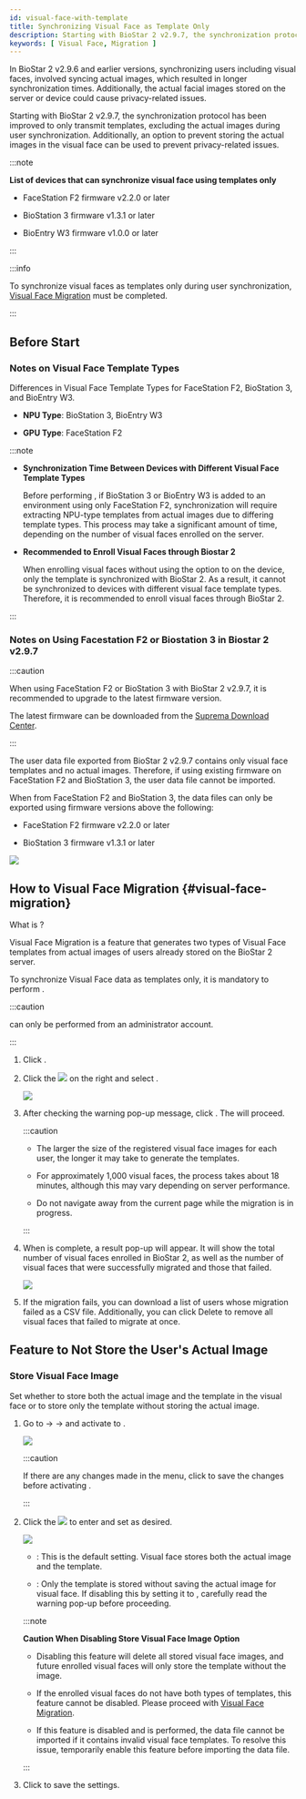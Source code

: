 ```yaml
---
id: visual-face-with-template
title: Synchronizing Visual Face as Template Only
description: Starting with BioStar 2 v2.9.7, the synchronization protocol has been improved to only transmit templates, excluding the actual images during user synchronization. Additionally, an option to prevent storing the actual images in the visual face can be used to prevent privacy-related issues.
keywords: [ Visual Face, Migration ]
---
```


In BioStar 2 v2.9.6 and earlier versions, synchronizing users including visual faces, involved syncing actual images, which resulted in longer synchronization times. Additionally, the actual facial images stored on the server or device could cause privacy-related issues.

Starting with BioStar 2 v2.9.7, the synchronization protocol has been improved to only transmit templates, excluding the actual images during user synchronization. Additionally, an option to prevent storing the actual images in the visual face can be used to prevent privacy-related issues.

:::note

**List of devices that can synchronize visual face using templates only**

* FaceStation F2 firmware v2.2.0 or later

* BioStation 3 firmware v1.3.1 or later

* BioEntry W3 firmware v1.0.0 or later

:::

:::info

To synchronize visual faces as templates only during user synchronization, [Visual Face Migration](#visual-face-migration) must be completed.

:::

## Before Start


<DocumentA />

### Notes on Visual Face Template Types

Differences in Visual Face Template Types for FaceStation F2, BioStation 3, and BioEntry W3.

* **NPU Type**: BioStation 3, BioEntry W3

* **GPU Type**: FaceStation F2

:::note

*  **Synchronization Time Between Devices with Different Visual Face Template Types**

    Before performing <Cmd sid="user.list.visualFaceMigration.title" />, if BioStation 3 or BioEntry W3 is added to an environment using only FaceStation F2, synchronization will require extracting NPU-type templates from actual images due to differing template types. This process may take a significant amount of time, depending on the number of visual faces enrolled on the server.

* **Recommended to Enroll Visual Faces through Biostar 2**

    When enrolling visual faces without using the option to <Cmd sid="device.info.storeVisualFaceImage" /> on the device, only the template is synchronized with BioStar 2. As a result, it cannot be synchronized to devices with different visual face template types. Therefore, it is recommended to enroll visual faces through BioStar 2.

:::

### Notes on Using Facestation F2 or Biostation 3 in Biostar 2 v2.9.7

:::caution

When using FaceStation F2 or BioStation 3 with BioStar 2 v2.9.7, it is recommended to upgrade to the latest firmware version.

The latest firmware can be downloaded from the [Suprema Download Center](https://download.supremainc.com).

:::

The user data file exported from BioStar 2 v2.9.7 contains only visual face templates and no actual images. Therefore, if using existing firmware on FaceStation F2 and BioStation 3, the user data file cannot be imported.

When <Cmd sid="menu.dataExport" /> from FaceStation F2 and BioStation 3, the data files can only be exported using firmware versions above the following:

* FaceStation F2 firmware v2.2.0 or later

* BioStation 3 firmware v1.3.1 or later

<Image src='/img/biostar-data-file-export.png' className='none' caption />

## How to Visual Face Migration {#visual-face-migration}

What is <Cmd sid="user.list.visualFaceMigration.title" />?

Visual Face Migration is a feature that generates two types of Visual Face templates from actual images of users already stored on the BioStar 2 server.

To synchronize Visual Face data as templates only, it is mandatory to perform <Cmd sid="user.list.visualFaceMigration.title" />.

:::caution

<Cmd sid="user.list.visualFaceMigration.title" /> can only be performed from an administrator account.

:::

1. Click <Cmd sid="common.gnb.user" />.

1. Click the <Image src='/img/common/ico-user-option.png' ico alone /> on the right and select <Cmd sid="user.list.visualFaceMigration.title" />.

    <Image src='/img/biostar-297-visual-face-migration-1.png' caption />

1. After checking the warning pop-up message, click <Cmd sid="button.continue" />. The <Cmd sid="user.list.visualFaceMigration.title" /> will proceed.

    :::caution

    * The larger the size of the registered visual face images for each user, the longer it may take to generate the templates.

    * For approximately 1,000 visual faces, the process takes about 18 minutes, although this may vary depending on server performance.

    * Do not navigate away from the current page while the migration is in progress.

    :::

1. When <Cmd sid="user.list.visualFaceMigration.title" /> is complete, a result pop-up will appear. It will show the total number of visual faces enrolled in BioStar 2, as well as the number of visual faces that were successfully migrated and those that failed.

    <Image src='/img/biostar-297-visual-face-migration-2.png' className='none' caption />

1. If the migration fails, you can download a list of users whose migration failed as a CSV file. Additionally, you can click <Cmd>Delete</Cmd> to remove all visual faces that failed to migrate at once.

## Feature to Not Store the User's Actual Image

### Store Visual Face Image

Set whether to store both the actual image and the template in the visual face or to store only the template without storing the actual image.

1. Go to <Cmd sid="common.setting" /> → <Cmd sid="common.server" /> → <Cmd sid="settings.expertSettings.title" /> and activate <Cmd sid="settings.expertSettings.enableOptionLabel" /> to <Cmd sid="common.use" />.

    <Image src='/img/biostar-297-expert-setting-1.png' caption />

    :::caution

    If there are any changes made in the <Cmd sid="common.server" /> menu, click <Cmd sid="button.apply" /> to save the changes before activating <Cmd sid="settings.expertSettings.enableOptionLabel" />.

    :::

1. Click the <Image src='/img/ico-expert-setting.png' ico /> to enter <Cmd sid="settings.expertSettings.detail.title" /> and set <Cmd sid="settings.expertSettings.detail.storeVisualFaceImageOptionLabel" /> as desired.

    <Image src='/img/biostar-297-expert-setting-2.png' caption />

    * <Cmd sid="common.use" />: This is the default setting. Visual face stores both the actual image and the template.

    * <Cmd sid="common.notUse" />: Only the template is stored without saving the actual image for visual face. If disabling this by setting it to <Cmd sid="common.notUse" />, carefully read the warning pop-up before proceeding.

    :::note

    **Caution When Disabling Store Visual Face Image Option**
    
    * Disabling this feature will delete all stored visual face images, and future enrolled visual faces will only store the template without the image.

    * If the enrolled visual faces do not have both types of templates, this feature cannot be disabled. Please proceed with [Visual Face Migration](#visual-face-migration).

    * If this feature is disabled and <Cmd sid="menu.dataImport" /> is performed, the data file cannot be imported if it contains invalid visual face templates. To resolve this issue, temporarily enable this feature before importing the data file.

    :::

1. Click <Cmd sid="button.apply" /> to save the settings.